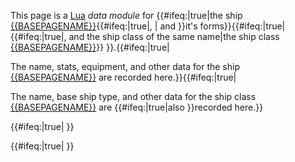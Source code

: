 This page is a [[w:c:c:Help:Lua|Lua]] ''data module'' for {{#ifeq:{{{ship|false}}}|true|the ship [[{{BASEPAGENAME}}]]{{#ifeq:{{{class|false}}}|true|, <nowiki></nowiki>|<nowiki></nowiki> and <nowiki></nowiki>}}it's forms}}{{#ifeq:{{{class|false}}}|true|{{#ifeq:{{{ship|false}}}|true|, and the ship class of the same name|the ship class [[{{BASEPAGENAME}}]]}} }}.{{#ifeq:{{{ship|false}}}|true|<nowiki></nowiki>

The name, stats, equipment, and other data for the ship [[{{BASEPAGENAME}}]] are recorded here.}}{{#ifeq:{{{class|false}}}|true|<nowiki></nowiki>

The name, base ship type, and other data for the ship class [[{{BASEPAGENAME}}]] are {{#ifeq:{{{ship|false}}}|true|also <nowiki></nowiki>}}recorded here.}}

{{ShipDataDocumentation/ShipData}}

{{#ifeq:{{{ship|false}}}|true|{{ShipDataDocumentation/ShipForm}} }}

{{#ifeq:{{{class|false}}}|true|{{ShipDataDocumentation/ShipClass}} }}<noinclude>

{{documentation}}</noinclude>